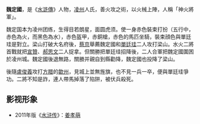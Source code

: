 {{unreferenced|time=2019-06-14T13:52:56+00:00}}
{{水浒人物
|人物姓名 = 魏定國
|座次 = 45，地煞星
|星名 = 地猛星
|绰号 = 神火將
|身份 = 凌州團練使
|使用兵器 = 赤銅槍
|梁山职司 = 馬軍小彪將兼遠探出哨頭領
|出场回目 = 67
|赞诗 = 朗朗明星露雙目，<br />團團虎面如紫玉。<br />錦袍花繡荔枝紅，<br />襯襖雲鋪鸚鵡綠。<br />行來好似火千團，<br />部領降衣軍一簇。<br />
世間人號神火將，<br />此是凌州魏定國。
}}

'''魏定國'''，是《[[水滸傳|水滸傳]]》人物，[[凌州|凌州]]人氏，善火攻之術，以火械上陣，人稱「神火將軍」。

魏定国本为凌州团练，生得目若朗星，面圆虎须。使一身赤色裝束打扮（五行中，赤色為火，而黑色為水），赤色盔甲，赤銅槍，赤色的馬匹坐騎，裝束顔色與單廷珪是對立。梁山打破大名府後，[[蔡京|蔡京]]舉薦魏定國和[[單廷珪|單廷珪]]二人攻打梁山。水火二將首戰就把[[宣贊|宣贊]]、[[郝思文|郝思文]]二人捉拿。但關勝把單廷珪招降後，二人合軍把魏定國圍困於凌州城。魏定國後退無路，關勝并親自到縣勸降，魏定國也投降了梁山。

後隨[[盧俊義|盧俊義]]攻打[[方腊|方腊]]的[[歙州|歙州]]，見城上並無旌旗，也不見一兵一卒，便與單廷珪爭功。二將不知是詐，連人帶馬掉落了陷阱，被伏兵殺死。

== 影视形象 ==
*2011年版《[[水浒传_(2011年电视剧)|水浒传]]》：[[姜孝萌|姜孝萌]]

{{梁山泊馬軍小彪將兼遠探出哨頭領}}
{{108将}}